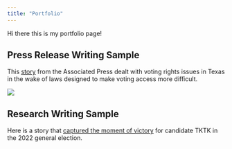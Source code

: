 ```yaml
---
title: "Portfolio"
---
```


Hi there this is my portfolio page!

## Press Release Writing Sample

This [story](https://apnews.com/) from the Associated Press dealt with voting rights issues in Texas in the wake of laws designed to make voting access more difficult.

[![](https://storage.googleapis.com/afs-prod/media/76b879c7c4d74d46bfc10fa38564184b/1000.webp){fig-alt="This is showing a test image of nothing related to this actual story"}](https://apnews.com/)

## Research Writing Sample

Here is a story that [captured the moment of victory](https://apnews.com/) for candidate TKTK in the 2022 general election.
